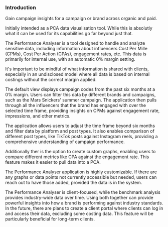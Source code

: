 ### Introduction

Gain campaign insights for a campaign or brand across organic and paid.

Initially intended as a PCA data visualisation tool. While this is absolutly what it can be used for its capabilities go far beyond just that. 

The Performance Analyser is a tool designed to handle and analyze sensitive data, including information about influencers Cost Per Mille (CPMs), Cost Per Action (CPAs), engagement rates, etc. This data is primarily for internal use, with an automatic 0% margin setting.

It's important to be mindful of what information is shared with clients, especially in an undisclosed model where all data is based on internal costings without the correct margin applied.

The default view displays campaign codes from the past six months at a 0% margin. Users can filter this data by different brands and campaigns, such as the Mars Snickers' summer campaign. The application then pulls through all the influencers that the brand has engaged with over the selected time frame, providing insights on CPMs against engagement rate, impressions, and other metrics.

The application allows users to adjust the time frame beyond six months and filter data by platform and post types. It also enables comparison of different post types, like TikTok posts against Instagram reels, providing a comprehensive understanding of campaign performance.

Additionally ther is the option to create custom graphs, enabling users to compare different metrics like CPA against the engagement rate. This feature makes it easier to pull data into a PCA.

The Performance Analyser application is highly customizable. If there are any graphs or data points not currently accessible but needed, users can reach out to have those added, provided the data is in the system.

The Performance Analyser is client-focused, while the benchmark analysis provides industry-wide data over time. Using both together can provide powerful insights into how a brand is performing against industry standards. In the future, there are plans to create a client portal where clients can log in and access their data, excluding some costing data. This feature will be particularly beneficial for long-term clients.

